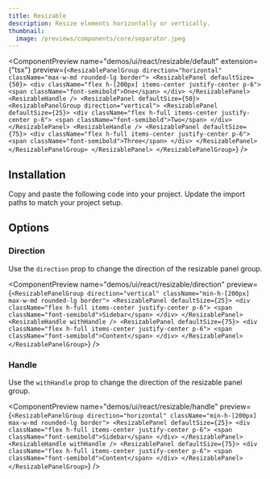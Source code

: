 ```yaml
---
title: Resizable
description: Resize elements horizontally or vertically.
thumbnail:
  image: /previews/components/core/separator.jpeg
---
```


<ComponentPreview
  name="demos/ui/react/resizable/default"
  extension={"tsx"}
  preview={`<ResizablePanelGroup direction="horizontal" className="max-w-md rounded-lg border">
  <ResizablePanel defaultSize={50}>
    <div className="flex h-[200px] items-center justify-center p-6">
      <span className="font-semibold">One</span>
    </div>
  </ResizablePanel>
  <ResizableHandle />
  <ResizablePanel defaultSize={50}>
    <ResizablePanelGroup direction="vertical">
       <ResizablePanel defaultSize={25}>
        <div className="flex h-full items-center justify-center p-6">
          <span className="font-semibold">Two</span>
         </div>
       </ResizablePanel>
       <ResizableHandle />
       <ResizablePanel defaultSize={75}>
         <div className="flex h-full items-center justify-center p-6">
           <span className="font-semibold">Three</span>
         </div>
      </ResizablePanel>
    </ResizablePanelGroup>
  </ResizablePanel>
</ResizablePanelGroup>`}
/>

## Installation

<Steps>
  <Step>Copy and paste the following code into your project.</Step>
  <ComponentSource
    name={["ui/react/resizable"]}
    extension={["tsx"]}
  />
  <Step>Update the import paths to match your project setup.</Step>
</Steps>

## Options

### Direction

Use the `direction` prop to change the direction of the resizable panel group.

<ComponentPreview
  name="demos/ui/react/resizable/direction"
  preview={`<ResizablePanelGroup direction="vertical" className="min-h-[200px] max-w-md rounded-lg border">
  <ResizablePanel defaultSize={25}>
    <div className="flex h-full items-center justify-center p-6">
      <span className="font-semibold">Sidebar</span>
    </div>
  </ResizablePanel>
    <ResizableHandle withHandle />
  <ResizablePanel defaultSize={75}>
    <div className="flex h-full items-center justify-center p-6">
      <span className="font-semibold">Content</span>
    </div>
  </ResizablePanel>
</ResizablePanelGroup>`}
/>

### Handle

Use the `withHandle` prop to change the direction of the resizable panel group.

<ComponentPreview
  name="demos/ui/react/resizable/handle"
  preview={`<ResizablePanelGroup direction="horizontal" className="min-h-[200px] max-w-md rounded-lg border">
  <ResizablePanel defaultSize={25}>
    <div className="flex h-full items-center justify-center p-6">
      <span className="font-semibold">Sidebar</span>
    </div>
  </ResizablePanel>
    <ResizableHandle withHandle />
  <ResizablePanel defaultSize={75}>
    <div className="flex h-full items-center justify-center p-6">
      <span className="font-semibold">Content</span>
    </div>
  </ResizablePanel>
</ResizablePanelGroup>`}
/>
